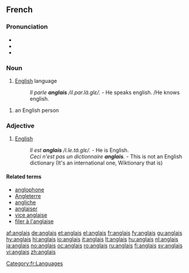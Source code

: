 {{see|Anglais}}

==French==

===Pronunciation===
*{{audio|Fr-anglais-fr.ogg|audio}}
*{{IPA|/ɑ̃.ɡlɛ/|lang=fr}}
*{{SAMPA|/A~.glE/}}

===Noun===
{{fr-noun-unc|m}}

# [[English]] language
#: ''Il parle '''anglais''' /il.par.lɑ̃.ɡlɛ/.'' - He speaks english. /He knows english.

{{fr-noun|m||anglaise}}

# an English person

===Adjective===
{{fr-adj|mp=anglais}}
#[[English]]
#: ''Il est '''anglais''' /i.le.tɑ̃.ɡlɛ/.'' - He is English.
#: ''Ceci n'est pas un dictionnaire '''anglais'''.'' - This is not an English dictionary (It's an international one, Wiktionary that is)

====Related terms====
*[[anglophone]]
*[[Angleterre]]
*[[angliche]]
*[[anglaiser]]
*[[vice anglaise]]
*[[filer à l'anglaise]]

[[Category:fr:Languages]]

[[af:anglais]]
[[de:anglais]]
[[et:anglais]]
[[el:anglais]]
[[fr:anglais]]
[[fy:anglais]]
[[gu:anglais]]
[[hy:anglais]]
[[hi:anglais]]
[[io:anglais]]
[[it:anglais]]
[[lt:anglais]]
[[hu:anglais]]
[[nl:anglais]]
[[ja:anglais]]
[[no:anglais]]
[[oc:anglais]]
[[ro:anglais]]
[[ru:anglais]]
[[fi:anglais]]
[[sv:anglais]]
[[vi:anglais]]
[[zh:anglais]]